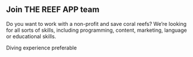 ## Join THE REEF APP team

Do you want to work with a non-profit and save coral reefs? We’re looking for all sorts of skills, including programming, content, marketing, language or educational skills.

Diving experience preferable <Emoji symbol="🐑" label="sheep"/>
